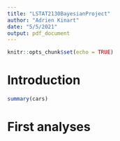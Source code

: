 ```yaml
---
title: "LSTAT2130BayesianProject"
author: "Adrien Kinart"
date: "5/5/2021"
output: pdf_document
---
```


```r
knitr::opts_chunk$set(echo = TRUE)
```

# Introduction


```r
summary(cars)
```

# First analyses


